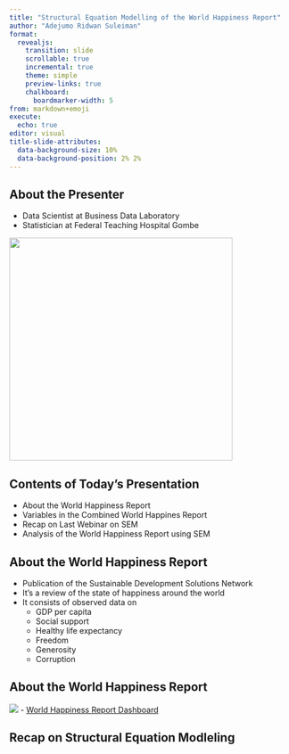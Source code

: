 ```yaml
---
title: "Structural Equation Modelling of the World Happiness Report"
author: "Adejumo Ridwan Suleiman"
format: 
  revealjs:
    transition: slide
    scrollable: true
    incremental: true
    theme: simple
    preview-links: true
    chalkboard: 
      boardmarker-width: 5
from: markdown+emoji
execute:
  echo: true
editor: visual
title-slide-attributes: 
  data-background-size: 10%
  data-background-position: 2% 2%
---
```


## About the Presenter

-   Data Scientist at Business Data Laboratory
-   Statistician at Federal Teaching Hospital Gombe

![](images/ridwan.jpeg){.absolute bottom="40" left="700" height="400" width="400"}

## Contents of Today's Presentation

-   About the World Happiness Report
-   Variables in the Combined World Happines Report
-   Recap on Last Webinar on SEM
-   Analysis of the World Happiness Report using SEM

## About the World Happiness Report

-   Publication of the Sustainable Development Solutions Network
-   It's a review of the state of happiness around the world
-   It consists of observed data on
    -   GDP per capita
    -   Social support
    -   Healthy life expectancy
    -   Freedom
    -   Generosity
    -   Corruption

## About the World Happiness Report

![](images/dashboard.png) - [World Happiness Report Dashboard](https://worldhappiness.report/data/)

## Recap on Structural Equation Modleling

